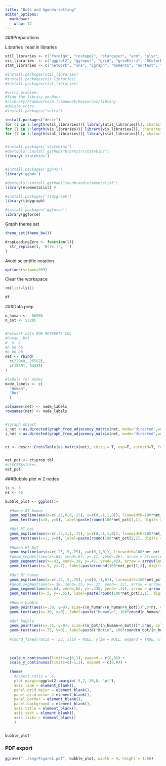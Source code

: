 ```yaml
---
title: "Bots and Agenda-setting"
editor_options: 
  markdown: 
    wrap: 72
---
```


###Preparations

Libraries \ read in libraries

```r
util_libraries <- c("foreign", "reshape2", "stargazer", "arm", "plyr", "tidyverse", "stringr", "qdapRegex", "GGally", "progress", "pracma", "lubridate", "DescTools", "descr", "irr", "psych", 'gtools', "Hmisc", "colorspace")
vis_libraries  <- c("ggplot2", "ggrepel", "grid", "gridExtra", "RColorBrewer", "scales", "corrplot", "ggeffects", "cowplot", "plot.matrix", "corrgram", "ggnetwork", "vioplot", "dotwhisker", "sjPlot", "sjlabelled", "sjmisc", "plot3D", "ggpubr", "ggExtra", "ggraph")
stat_libraries <- c("network", "sna", "igraph", "moments", "nortest", "MASS", "randomForest", "sandwich", "lmtest", "gmodels", "margins", "sampleSelection", "pROC", "pscl",  "pwr", "relaimpo", "lme4", "plm", "caret", "ResourceSelection", "rvest", "cluster", "factoextra", "outliers", "acss", 'asbio','akima', 'plotly', 'factoextra', 'interactions', 'robustbase', "sandwich", "modelr", "broom", "mgcv", "stringdist", "sem", "lavaan", "corrr", "pglm")

#install.packages(util_libraries)
#install.packages(vis_libraries)
#install.packages(stat_libraries)

#vctrs problem:
#find the library on Mac: 
#/Library/Frameworks/R.framework/Resources/library
#delete vctrs
#install.packages("vctrs")

install.packages("descr")
for (l in 1:length(util_libraries)){ library(util_libraries[l], character.only = TRUE)}
for (l in 1:length(vis_libraries)){ library(vis_libraries[l], character.only = TRUE)}
for (l in 1:length(stat_libraries)){ library(stat_libraries[l], character.only = TRUE)}


#install.packages('statebins')
#devtools::install_github("hrbrmstr/statebins")
library('statebins')


#install.packages('ggh4x')
library('ggh4x')

#devtools::install_github("teunbrand/elementalist")
library(elementalist) # 

#install.packages('tidygraph')
library(tidygraph)

#install.packages('ggforce')
library(ggforce)

```

Graph theme set

```r
theme_set(theme_bw())

dropLeadingZero <- function(l){
  str_replace(l, '0(?=.)', '')
}
```


Avoid scientific notation
```r
options(scipen=999)
```


Clear the workspace

```r
rm(list=ls())
```



```r
df
```

###Data prep

```r

n_human <-  56966
n_bot <- 53295


#network data ROW RETWEETS COL
#human, bot
#  h  b
#h hh hb
#b bh bb
net <- rbind(
  c(22949, 25582),
  c(15391, 34435)
)

#labels for nodes
node_labels <- c(
  "Human", 
  "Bot"
  )

colnames(net) <- node_labels
rownames(net) <- node_labels


#igraph object
i_net <-as.directed(graph_from_adjacency_matrix(net, mode="directed",weighted=TRUE, diag=FALSE))
i_net <-as.directed(graph_from_adjacency_matrix(net, mode="directed",weighted=TRUE, diag=FALSE))


ct <- descr::CrossTable(as.matrix(net), chisq = T, exp=T, asresid=T, format = "SPSS")


net_pct <- ct$prop.tbl
#ct$CST$stdres
net_pct
```


###Bubble plot w 2 nodes
```r

ls <- 5
ns <- 45

bubble_plot <- ggplot()+
  
  #Human RT human
  geom_bspline(aes(x=c(.25,0,0,.25), y=c(0,-1,1,0)), linewidth=100*net_pct[1,1]/ls, color="lightpink2")+
  geom_text(aes(x=0, y=0), label=paste(round(100*net_pct[1,1], digits = 0),"%", sep=""), color="black", size=3, hjust=0)+
  
  #Bot RT bot
  geom_bspline(aes(x=c(.75,1,1,.75), y=c(0,-1,1,0)), linewidth=100*net_pct[2,2]/ls, color="skyblue2")+
  geom_text(aes(x=1, y=0), label=paste(round(100*net_pct[2,2], digits = 0),"%", sep=""), color="black", size=3, hjust=1)+
  
  #Human RT bot
  geom_bspline(aes(x=c(.25,.5,.75), y=c(0,1,0)), linewidth=100*net_pct[1,2]/ls, color="plum3")+
  #geom_segment(aes(x=.65, xend=.67, y=.31, yend=.26), arrow = arrow(length = unit(2*net_atyp[1,2]/ls, "mm"),type = "closed"),linewidth=net_atyp[1,2]/ls, color="plum4") +
  geom_segment(aes(x=.43, xend=.39, y=.45, yend=.42), arrow = arrow(length = unit(100*net_pct[1,2]/ls, "mm"),type = "closed"),linewidth=100*net_pct[1,2]/ls, color="plum3", linejoin ='mitre') +
  geom_text(aes(x=.5, y=.7), label=paste(round(100*net_pct[1,2], digits = 0),"%", sep=""), color="black", size=3, hjust=.5)+
  
  #Bot RT human
  geom_bspline(aes(x=c(.25,.5,.75), y=c(0,-1,0)), linewidth=100*net_pct[2,1]/ls, color="plum3")+
  #geom_segment(aes(x=.38, xend=.35, y=-.37, yend=-.32), arrow = arrow(length = unit(2*net_atyp[2,1]/ls, "mm"),type = "closed"),linewidth=net_atyp[2,1]/ls, color="plum4") +
  geom_segment(aes(x=.64, xend=.65, y=-.335, yend=-.31), arrow = arrow(length = unit(100*net_pct[2,1]/ls, "mm"),type = "closed"),linewidth=100*net_pct[2,1]/ls, color="plum3", linejoin ='mitre') +
  geom_text(aes(x=.5, y=-.65), label=paste(round(100*net_pct[2,1], digits = 0),"%", sep=""), color="black", size=3, hjust=.5)+
  
  #Human bubble
  geom_point(aes(x=.30, y=0), size=((n_human/(n_human+n_bot)))^.5*ns, color="red")+
  geom_text(aes(x=.30, y=0), label=paste("Human\n", 100*round(n_human/(n_human+n_bot), digits = 2),"%", sep=""), color="white", size=4, lineheight=1)+
  
  #Bot bubble
  geom_point(aes(x=.75, y=0), size=((n_bot/(n_human+n_bot)))^.5*ns, color="blue")+
  geom_text(aes(x=.75, y=0), label=paste("Bot\n", 100*round(n_bot/(n_human+n_bot), digits = 2),"%", sep=""), color="white", size=4, lineheight=1)+
  
  #coord_fixed(ratio = .33, xlim = NULL, ylim = NULL, expand = TRUE, clip = "on") +
  
  
  
  scale_x_continuous(limits=c(0,1), expand = c(0,0)) +
  scale_y_continuous(limits=c(-1,1), expand = c(0,0)) +
  
  theme(
    #aspect.ratio = .6,
    plot.margin=ggplot2::margin(-5,2,-20,0, "pt"),
    axis.line = element_blank(),
    panel.grid.major = element_blank(),
    panel.grid.minor = element_blank(),
    panel.border = element_blank(),
    panel.background = element_blank(),
    axis.title = element_blank(),
    axis.text = element_blank(),
    axis.ticks = element_blank()
    )


bubble_plot

```
### PDF export
```r
ggsave("../svg/Figure1.pdf", bubble_plot, width = 4, height = 1.66)
```

